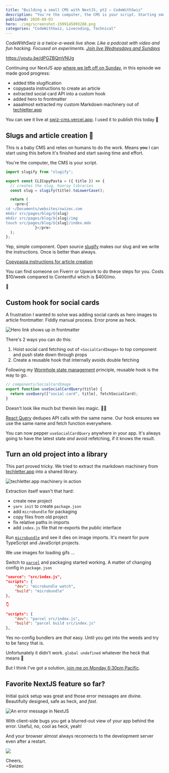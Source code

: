 ```yaml
---
title: "Building a small CMS with NextJS, pt2 – CodeWithSwiz"
description: "You're the computer, the CMS is your script. Starting small, trying NextJS, comparing microbundle vs. parcel for extracting libraries out of projects."
published: 2020-09-03
hero: ./img/screenshot-1599145893288.png
categories: "CodeWithSwiz, Livecoding, Technical"
---
```


_CodeWithSwiz is a twice-a-week live show. Like a podcast with video and fun hacking. Focused on experiments. [Join live Wednesdays and Sundays](https://youtube.com/swizecteller)_

https://youtu.be/dPGZBQmVNUg

Continuing our NextJS app [where we left off on Sunday](https://swizec.com/blog/your-first-nextjs-app-codewithswiz/), in this episode we made good progress:

- added title slugification
- copypasta instructions to create an article
- extracted social card API into a custom hook
- added hero to frontmatter
- aaaalmost extracted my custom Markdown machinery out of [techletter.app](https://techletter.app)

You can see it live at [swiz-cms.vercel.app](https://swiz-cms.vercel.app). I used it to publish this today 🤘

## Slugs and article creation 🍝

This is a baby CMS and relies on humans to do the work. Means ~~you~~ I can start using this before it's finished and start saving time and effort.

You're the computer, the CMS is your script.

```javascript
import slugify from "slugify";

export const CLICopyPasta = ({ title }) => {
  // creates the slug, hooray libraries
  const slug = slugify(title).toLowerCase();

  return (
    <pre>{`
cd ~/Documents/websites/swizec.com
mkdir src/pages/blog/${slug}
mkdir src/pages/blog/${slug}/img
touch src/pages/blog/${slug}/index.mdx
            `}</pre>
  );
};
```

Yep, simple component. Open source [slugify](https://www.npmjs.com/package/slugify) makes our slug and we write the instructions. Once is better than always.

[Copypasta instructions for article creation](https://i.imgur.com/COaFkQX.png)

You can find someone on Fiverrr or Upwork to do these steps for you. Costs $10/week compared to Contentful which is $400/mo.

🤔

## Custom hook for social cards

A frustration I wanted to solve was adding social cards as hero images to article frontmatter. Fiddly manual process. Error prone as heck.

![Hero link shows up in frontmatter](./img/Hero-link-shows-up-in-frontmatter002iia.png)

There's 2 ways you can do this:

1.  Hoist social card fetching out of `<SocialCardImage>` to top component and push state down through props
2.  Create a reusable hook that internally avoids double fetching

Following my [Wormhole state management](https://swizec.com/blog/wormhole-state-management/) principle, reusable hook is the way to go.

```javascript
// components/SocialCardImage
export function useSocialCardQuery(title) {
  return useQuery(["social-card", title], fetchSocialCard);
}
```

Doesn't look like much but therein lies magic. 🧙‍♂️

[React Query](https://github.com/tannerlinsley/react-query) dedupes API calls with the same name. Our hook ensures we use the same name and fetch function everywhere.

You can now pepper `useSocialCardQuery` anywhere in your app. It's always going to have the latest state _and_ avoid refetching, if it knows the result.

## Turn an old project into a library

This part proved tricky. We tried to extract the markdown machinery from [techletter.app](https://techletter.app) into a shared library.

![techletter.app machinery in action](./img/techletterapp-machinery-in-actiond6cc1i.gif)

Extraction itself wasn't that hard:

- create new project
- `yarn init` to create `package.json`
- add `microbundle` for packaging
- copy files from old project
- fix relative paths in imports
- add `index.js` file that re-exports the public interface

Run [`microbundle`](https://github.com/developit/microbundle) and see it dies on image imports. It's meant for pure TypeScript and JavaScript projects.

We use images for loading gifs ...

Switch to [`parcel`](https://github.com/parcel-bundler/parcel) and packaging started working. A matter of changing config in `package.json`

```json
"source": "src/index.js",
"scripts": {
    "dev": "microbundle watch",
    "build": "microbundle"
},

👇

"scripts": {
    "dev": "parcel src/index.js",
    "build": "parcel build src/index.js"
},
```

Yes no-config bundlers are _that_ easy. Until you get into the weeds and try to be fancy that is.

Unfortunately it didn't work. `global undefined` whatever the heck that means 🤨

But I think I've got a solution, [join me on Monday 6:30pm Pacific](https://youtube.com/swizecteller).

## Favorite NextJS feature so far?

Initial quick setup was great and those error messages are divine. Beautifully designed, safe as heck, and _fast_.

![An error message in NextJS](./img/An-error-message-in-NextJS228g8i.png)

With client-side bugs you get a blurred-out view of your app behind the error. Useful, no, cool as heck, yeah!

And your browser almost always reconnects to the development server even after a restart.

![](giphy:chefs_kiss)

Cheers,<br/>
~Swizec

